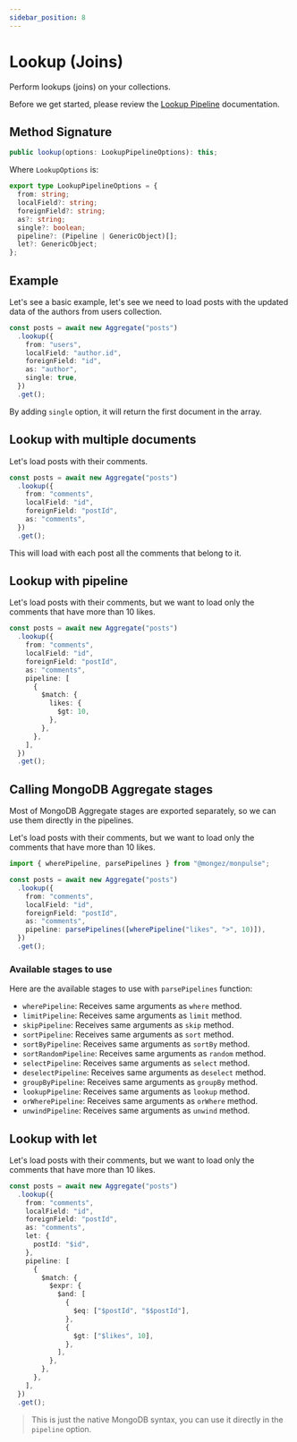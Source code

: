 ```yaml
---
sidebar_position: 8
---
```


# Lookup (Joins)

Perform lookups (joins) on your collections.

Before we get started, please review the [Lookup Pipeline](https://docs.mongodb.com/manual/reference/operator/aggregation/lookup/#lookup-pipeline) documentation.

## Method Signature

```ts
public lookup(options: LookupPipelineOptions): this;
```

Where `LookupOptions` is:

```ts
export type LookupPipelineOptions = {
  from: string;
  localField?: string;
  foreignField?: string;
  as?: string;
  single?: boolean;
  pipeline?: (Pipeline | GenericObject)[];
  let?: GenericObject;
};
```

## Example

Let's see a basic example, let's see we need to load posts with the updated data of the authors from users collection.

```ts
const posts = await new Aggregate("posts")
  .lookup({
    from: "users",
    localField: "author.id",
    foreignField: "id",
    as: "author",
    single: true,
  })
  .get();
```

By adding `single` option, it will return the first document in the array.

## Lookup with multiple documents

Let's load posts with their comments.

```ts
const posts = await new Aggregate("posts")
  .lookup({
    from: "comments",
    localField: "id",
    foreignField: "postId",
    as: "comments",
  })
  .get();
```

This will load with each post all the comments that belong to it.

## Lookup with pipeline

Let's load posts with their comments, but we want to load only the comments that have more than 10 likes.

```ts
const posts = await new Aggregate("posts")
  .lookup({
    from: "comments",
    localField: "id",
    foreignField: "postId",
    as: "comments",
    pipeline: [
      {
        $match: {
          likes: {
            $gt: 10,
          },
        },
      },
    ],
  })
  .get();
```

## Calling MongoDB Aggregate stages

Most of MongoDB Aggregate stages are exported separately, so we can use them directly in the pipelines.

Let's load posts with their comments, but we want to load only the comments that have more than 10 likes.

```ts
import { wherePipeline, parsePipelines } from "@mongez/monpulse";

const posts = await new Aggregate("posts")
  .lookup({
    from: "comments",
    localField: "id",
    foreignField: "postId",
    as: "comments",
    pipeline: parsePipelines([wherePipeline("likes", ">", 10)]),
  })
  .get();
```

### Available stages to use

Here are the available stages to use with `parsePipelines` function:

- `wherePipeline`: Receives same arguments as `where` method.
- `limitPipeline`: Receives same arguments as `limit` method.
- `skipPipeline`: Receives same arguments as `skip` method.
- `sortPipeline`: Receives same arguments as `sort` method.
- `sortByPipeline`: Receives same arguments as `sortBy` method.
- `sortRandomPipeline`: Receives same arguments as `random` method.
- `selectPipeline`: Receives same arguments as `select` method.
- `deselectPipeline`: Receives same arguments as `deselect` method.
- `groupByPipeline`: Receives same arguments as `groupBy` method.
- `lookupPipeline`: Receives same arguments as `lookup` method.
- `orWherePipeline`: Receives same arguments as `orWhere` method.
- `unwindPipeline`: Receives same arguments as `unwind` method.

## Lookup with let

Let's load posts with their comments, but we want to load only the comments that have more than 10 likes.

```ts
const posts = await new Aggregate("posts")
  .lookup({
    from: "comments",
    localField: "id",
    foreignField: "postId",
    as: "comments",
    let: {
      postId: "$id",
    },
    pipeline: [
      {
        $match: {
          $expr: {
            $and: [
              {
                $eq: ["$postId", "$$postId"],
              },
              {
                $gt: ["$likes", 10],
              },
            ],
          },
        },
      },
    ],
  })
  .get();
```

> This is just the native MongoDB syntax, you can use it directly in the `pipeline` option.
